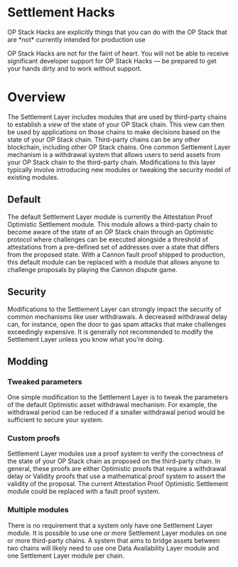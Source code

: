 
# Settlement Hacks

<Callout type="warning">
OP Stack Hacks are explicitly things that you can do with the OP Stack that are *not* currently intended for production use

OP Stack Hacks are not for the faint of heart. You will not be able to receive significant developer support for OP Stack Hacks — be prepared to get your hands dirty and to work without support.

</Callout>


# Overview

The Settlement Layer includes modules that are used by third-party chains to establish a *view* of the state of your OP Stack chain. This view can then be used by applications on those chains to make decisions based on the state of your OP Stack chain. Third-party chains can be any other blockchain, including other OP Stack chains. One common Settlement Layer mechanism is a withdrawal system that allows users to send assets from your OP Stack chain to the third-party chain. Modifications to this layer typically involve introducing new modules or tweaking the security model of existing modules.

## Default

The default Settlement Layer module is currently the Attestation Proof Optimistic Settlement module. This module allows a third-party chain to become aware of the state of an OP Stack chain through an Optimistic protocol where challenges can be executed alongside a threshold of attestations from a pre-defined set of addresses over a state that differs from the proposed state. With a Cannon fault proof shipped to production, this default module can be replaced with a module that allows anyone to challenge proposals by playing the Cannon dispute game.

## Security

Modifications to the Settlement Layer can strongly impact the security of common mechanisms like user withdrawals. A decreased withdrawal delay can, for instance, open the door to gas spam attacks that make challenges exceedingly expensive. It is generally not recommended to modify the Settlement Layer unless you know what you’re doing.

## Modding

### Tweaked parameters

One simple modification to the Settlement Layer is to tweak the parameters of the default Optimistic asset withdrawal mechanism. For example, the withdrawal period can be reduced if a smaller withdrawal period would be sufficient to secure your system.

### Custom proofs

Settlement Layer modules use a proof system to verify the correctness of the state of your OP Stack chain as proposed on the third-party chain. In general, these proofs are either Optimistic proofs that require a withdrawal delay or Validity proofs that use a mathematical proof system to assert the validity of the proposal. The current Attestation Proof Optimistic Settlement module could be replaced with a fault proof system.

### Multiple modules

There is no requirement that a system only have one Settlement Layer module. It is possible to use one or more Settlement Layer modules on one or more third-party chains. A system that aims to bridge assets between two chains will likely need to use one Data Availability Layer module and one Settlement Layer module per chain.